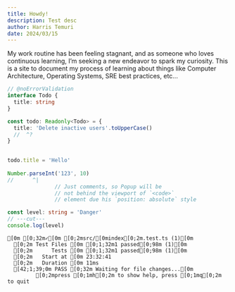 ```yaml
---
title: Howdy!
description: Test desc
author: Harris Temuri
date: 2024/03/15
---
```


My work routine has been feeling stagnant, and as someone who loves continuous learning, I’m seeking a new endeavor to spark my curiosity. This is a site to document my process of learning about things like Computer Architecture, Operating Systems, SRE best practices, etc...

```ts twoslash
// @noErrorValidation
interface Todo {
  title: string
}

const todo: Readonly<Todo> = {
  title: 'Delete inactive users'.toUpperCase()
  //  ^?
}

 
todo.title = 'Hello'
 
Number.parseInt('123', 10)
//      ^|
               // Just comments, so Popup will be
               // not behind the viewport of `<code>`
               // element due his `position: absolute` style
```

```ts twoslash
const level: string = 'Danger'
// ---cut---
console.log(level)
```

```ansi
[0m [0;32m✓[0m [0;2msrc/[0mindex[0;2m.test.ts (1)[0m
  [0;2m Test Files [0m [0;1;32m1 passed[0;98m (1)[0m
  [0;2m      Tests [0m [0;1;32m1 passed[0;98m (1)[0m
  [0;2m   Start at [0m 23:32:41
  [0;2m   Duration [0m 11ms
  [42;1;39;0m PASS [0;32m Waiting for file changes...[0m
         [0;2mpress [0;1mh[0;2m to show help, press [0;1mq[0;2m to quit
```
